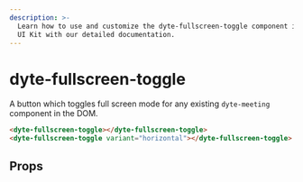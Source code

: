 ```yaml
---
description: >-
  Learn how to use and customize the dyte-fullscreen-toggle component in Ospi's
  UI Kit with our detailed documentation.
---
```


# dyte-fullscreen-toggle

A button which toggles full screen mode for any
existing `dyte-meeting` component in the DOM.

```html
<dyte-fullscreen-toggle></dyte-fullscreen-toggle>
<dyte-fullscreen-toggle variant="horizontal"></dyte-fullscreen-toggle>
```

## Props

<PropsTable of="dyte-fullscreen-toggle" />

<head>
  <title>UI Kit dyte-fullscreen-toggle</title>
</head>
